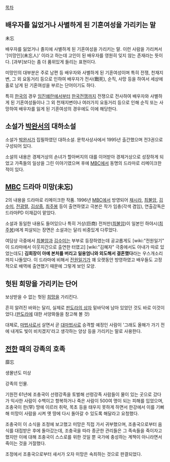 [[목차]] 

== 배우자를 잃었거나 사별하게 된 기혼여성을 가리키는 말 == 
未忘 

배우자를 잃었거나 졸지에 사별하게 된 기혼여성을 가리키는 말. 이런 사람을 가리켜서 '[미망인](未忘人)' 이라고 하는데 고인이 된 배우자를 영원히 잊지 않는 존재라는 뜻이다. [과부]보다는 좀 더 품위있게 들리는 표현이다. 

미망인의 대부분은 주로 남편 등 배우자와 사별하게 된 기혼여성이며 특히 전쟁, 천재지변, 그 외 요동거리 등으로 인하여 배우자가 전사(戰死), 순직, 사망 등을 하여서 세상에 홀로 남게 된 기혼여성을 부르는 단어이기도 하다. 

특히 [[한국]]의 경우 [[임진왜란]]에서부터 [[한국전쟁]]까지 전쟁으로 전사하여 배우자와 사별하게 된 기혼여성들이나 그 외 천재지변이나 여러가지 요동거리 등으로 인해 순직 또는 사망하여 배우자를 잃게 된 기혼여성의 경우에도 이에 해당한다. 

== 소설가 [[박완서]]의 대하소설 == 
소설가 [[박완서]]가 집필하였던 대하소설. 문학사상사에서 1995년 출간했으며 전3권으로 구성되어 있다. 

소설의 내용은 경제거상의 손녀가 할아버지의 대를 이어받아 경제거상으로 성장하게 되었고 가족들의 일상을 그린 이야기였으며 후에 [[MBC]]에서 동명의 드라마로 리메이크한 적이 있다. 

== [[MBC]] 드라마 미망(未忘) == 
2의 내용을 드라마로 리메이크한 작품. 1996년 [[MBC]]에서 방영되어 [[채시라]], [[최불암]], [[김수미]], [[전광렬]], [[김상중]], [[최주봉]] 등이 출연하였고 극본은 작가 임충(각색 겸임), 연출감독은 드라마PD 이재갑이 맡았다. 

소설과 동일한 내용도 들어있으나 특히 거상(巨商) 전처만([[최불암]])이 일본인 하야시([[최주봉]])에게 피살되는 장면은 소설과는 달리 비중있게 다루었다. 

여담상 극중에서 [[최불암]]과 [[김수미]]는 부부로 등장하였는데 공교롭게도 [wiki:"전원일기" 이 드라마에서 이웃지간으로 출연한 터였고] [wiki:"김혜자" 극중에서도 아내가 따로 있었는데도] '''김회장이 아예 본처를 버리고 일용엄니와 외도해서 결혼했다'''라는 우스개소리까지 나돌았다. 이 드라마에 비해서 [[전원일기]]가 꽤 오랫동안 방영하였고 배우들도 고정적으로 배역에 출연했기 때문에 그렇게 보인 모양.

== 헛된 희망을 가리키는 단어 ==
보상받을 수 없는 헛된 [[희망]]을 가리킨다.

흔히 알려진 바와는 달리, 실제로 [[판도라의 상자]] 밑바닥에 남아 있었던 것도 바로 이것이었다.([[판도라]]에 대한 서양화들을 참고해 볼 것)

대체로, [[마법사]]로서 살면서 곧 [[대마법사]]로 승격할 예정인 사람이 '그래도 올해가 가기 전에 내게도 빛이 비치겠지'라고 생각하는 양상 등을 가리키는 말로 사용한다.

== [[전한]] 때의 강족의 호족 ==
靡忘

생몰년도 미상

강족의 인물.

기원전 61년에 조충국이 선령강족을 토벌해 선령강족 사람들이 물이 있는 곳으로 갔다가 익사한 사람이 수백이고 항복하거나 죽은 사람이 500여 명이 되는 피해를 입었으며, 조충국이 한(罕) 땅에 이르러 취락, 목초 등을 태우지 못하게 하면서 한강에서 이를 기뻐해 미망이 사람을 시켜 옛 땅에 다시 돌아갈 수 있도록 해달라고 요청했다.

조충국이 이 소식을 조정에 보고했고 미망은 직접 가서 귀부했으며, 조충국으로부터 음식를 대접받은 후에 돌아갔는데, 조충국을 따라 종군한 관리들은 그 족속들을 죽이자고 했지만 이에 대해 조충국이 스스로를 위한 것일 뿐 국가에 충성하는 계책이 아니라면서 죽이는 것을 거절했다.

조정에서 조충국으로부터 새서가 오자 미망은 속죄하는 것으로 판결되었다.
